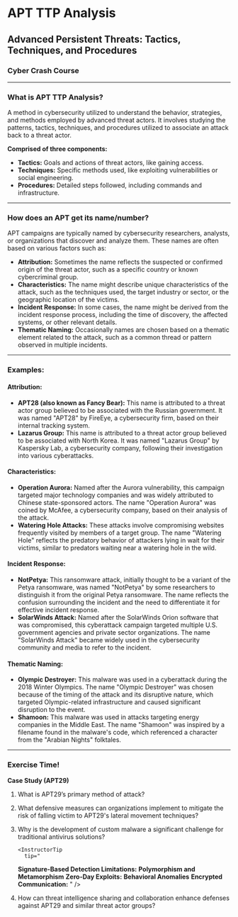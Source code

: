 
# APT TTP Analysis

## Advanced Persistent Threats: Tactics, Techniques, and Procedures

### Cyber Crash Course

---

### What is APT TTP Analysis?

A method in cybersecurity utilized to understand the behavior, strategies, and methods employed by advanced threat actors. It involves studying the patterns, tactics, techniques, and procedures utilized to associate an attack back to a threat actor.

**Comprised of three components:**

- **Tactics:** Goals and actions of threat actors, like gaining access.
- **Techniques:** Specific methods used, like exploiting vulnerabilities or social engineering.
- **Procedures:** Detailed steps followed, including commands and infrastructure.

---

### How does an APT get its name/number?

APT campaigns are typically named by cybersecurity researchers, analysts, or organizations that discover and analyze them. These names are often based on various factors such as:

- **Attribution:** Sometimes the name reflects the suspected or confirmed origin of the threat actor, such as a specific country or known cybercriminal group.
- **Characteristics:** The name might describe unique characteristics of the attack, such as the techniques used, the target industry or sector, or the geographic location of the victims.
- **Incident Response:** In some cases, the name might be derived from the incident response process, including the time of discovery, the affected systems, or other relevant details.
- **Thematic Naming:** Occasionally names are chosen based on a thematic element related to the attack, such as a common thread or pattern observed in multiple incidents.

---

### Examples:

#### Attribution:

- **APT28 (also known as Fancy Bear):** This name is attributed to a threat actor group believed to be associated with the Russian government. It was named "APT28" by FireEye, a cybersecurity firm, based on their internal tracking system.
- **Lazarus Group:** This name is attributed to a threat actor group believed to be associated with North Korea. It was named "Lazarus Group" by Kaspersky Lab, a cybersecurity company, following their investigation into various cyberattacks.

#### Characteristics:

- **Operation Aurora:** Named after the Aurora vulnerability, this campaign targeted major technology companies and was widely attributed to Chinese state-sponsored actors. The name "Operation Aurora" was coined by McAfee, a cybersecurity company, based on their analysis of the attack.
- **Watering Hole Attacks:** These attacks involve compromising websites frequently visited by members of a target group. The name "Watering Hole" reflects the predatory behavior of attackers lying in wait for their victims, similar to predators waiting near a watering hole in the wild.

#### Incident Response:

- **NotPetya:** This ransomware attack, initially thought to be a variant of the Petya ransomware, was named "NotPetya" by some researchers to distinguish it from the original Petya ransomware. The name reflects the confusion surrounding the incident and the need to differentiate it for effective incident response.
- **SolarWinds Attack:** Named after the SolarWinds Orion software that was compromised, this cyberattack campaign targeted multiple U.S. government agencies and private sector organizations. The name "SolarWinds Attack" became widely used in the cybersecurity community and media to refer to the incident.

#### Thematic Naming:

- **Olympic Destroyer:** This malware was used in a cyberattack during the 2018 Winter Olympics. The name "Olympic Destroyer" was chosen because of the timing of the attack and its disruptive nature, which targeted Olympic-related infrastructure and caused significant disruption to the event.
- **Shamoon:** This malware was used in attacks targeting energy companies in the Middle East. The name "Shamoon" was inspired by a filename found in the malware's code, which referenced a character from the "Arabian Nights" folktales.

---

### Exercise Time!

**Case Study (APT29)**

1.  What is APT29’s primary method of attack?
    <InstructorTip
      tip="
Spear Phishing"
    />
2.  What defensive measures can organizations implement to mitigate the risk of falling victim to APT29's lateral movement techniques?
    <InstructorTip
      tip="
**Network Segmentation**
**Multi-Factor Authentication (MFA)**
**Least Privilege Principle**
**Patch Management**
**Network Monitoring and Anomaly Detection**
**Endpoint Detection and Response (EDR)**
**Regular Audits and Penetration Testing**
**User Training and Awareness**
**Implementing Security Information and Event Management (SIEM)**
**Access Control Lists (ACLs)**
"
    />
3.  Why is the development of custom malware a significant challenge for traditional antivirus solutions?

        <InstructorTip
          tip="

    **Signature-Based Detection Limitations:**
    **Polymorphism and Metamorphism**
    **Zero-Day Exploits:**
    **Behavioral Anomalies**
    **Encrypted Communication:**
    "
    />

4.  How can threat intelligence sharing and collaboration enhance defenses against APT29 and similar threat actor groups?

<InstructorTip tip="Engaging in joint threat hunting exercises allows organizations to actively search for signs of APT29 and other threat actors within their networks. Collective threat hunting benefits from diverse perspectives and expertise, increasing the likelihood of identifying hidden threats." />
